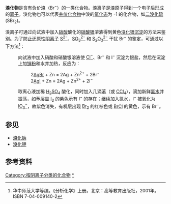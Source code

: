 {{Chembox
| ImageFileL1 = Br-.svg
| ImageSizeL1 = 50px
| ImageFileR1 = Bromide ion.svg
| ImageSizeR1 = 60px
| Verifiedfields = changed
| Watchedfields = changed
| verifiedrevid = 458436846
| SystematicName = Bromide<ref>{{Cite web|title = Bromide – PubChem Public Chemical Database|url = https://pubchem.ncbi.nlm.nih.gov/summary/summary.cgi?cid=259|work = The PubChem Project|location = USA|publisher = National Center for Biotechnology Information|url-status = live|archiveurl = https://web.archive.org/web/20121103072332/http://pubchem.ncbi.nlm.nih.gov/summary/summary.cgi?cid=259|archivedate = 2012-11-03}}</ref>
|Section1={{Chembox Identifiers
| CASNo_Ref = {{cascite|changed|??}}
| CASNo = 24959-67-9
| PubChem = 259
| ChemSpiderID = 254
| ChemSpiderID_Ref = {{chemspidercite|correct|chemspider}}
| KEGG = C01324
| KEGG_Ref = {{keggcite|changed|kegg}}
| ChEBI_Ref = {{ebicite|correct|EBI}}
| ChEBI = 15858
| ChEMBL = 11685
| ChEMBL_Ref = {{ebicite|correct|EBI}}

| Beilstein = 3587179
| Gmelin = 14908
| SMILES = [Br-]
| StdInChI = 1S/BrH/h1H/p-1
| StdInChI_Ref = {{stdinchicite|correct|chemspider}}
| StdInChIKey = CPELXLSAUQHCOX-UHFFFAOYSA-M
| StdInChIKey_Ref = {{stdinchicite|correct|chemspider}}
}}
|Section2={{Chembox Properties
| Formula = Br<sup>−</sup>
| MolarMass = 79.904 g mol<sup>−1</sup>
| ConjugateAcid = [[Hydrogen_bromide|Hydrogen bromide]]
}}
|Section6={{Chembox Pharmacology
| ATCCode_prefix = N05
| ATCCode_suffix = CM11
| HalfLife = 12 d}}
|Section5={{Chembox Thermochemistry
| DeltaHf = −121 kJ·mol<sup>−1</sup><ref name=b1>{{cite book| author = Zumdahl, Steven S.|title =Chemical Principles 6th Ed.| publisher = Houghton Mifflin Company| year = 2009| isbn = 978-0-618-94690-7|page=}}</ref>
| Entropy = 82 J·mol<sup>−1</sup>·K<sup>−1</sup><ref name=b1/>
}}
|Section8={{Chembox Related
| OtherAnions = [[氟化物|氟化物]]<br />
[[氯化物|氯化物]]<br />
[[碘化物|碘化物]]
 }}
}}
'''溴化物'''是含有负价[[溴|溴]]（Br<sup>−</sup>）的一类化合物。溴离子是[[溴|溴]]原子得到一个电子后形成的[[离子|离子]]。溴化物也可以代表[[共价化合物|共价化合物]]中溴的[[氧化态|氧化态]]为 -1 的化合物，如[[二溴化硫|二溴化硫]] (SBr<sub>2</sub>)。

溴离子可通过向试液中加入[[硝酸|硝酸]]酸化的[[硝酸银|硝酸银]]溶液得到黄色[[溴化银|溴化银]][[沉淀|沉淀]]的方法来鉴别。为了防止还原性[[阴离子|阴离子]] [[硫离子|S<sup>2−</sup>]]、[[亚硫酸根离子|SO<sub>3</sub><sup>2−</sup>]] 和 [[硫代硫酸根离子|S<sub>2</sub>O<sub>3</sub><sup>2−</sup>]] 干扰 Br<sup>−</sup> 的鉴定，可通过以下方法<ref>华中师范大学等编。《分析化学》上册。北京：高等教育出版社，2001年。ISBN 7-04-009140-2</ref>：
:向试液中加入硝酸和硝酸银溶液使 [[氯离子|Cl<sup>−</sup>]]、Br<sup>−</sup> 和 I<sup>−</sup> 沉淀为银盐，然后在沉淀上加[[锌|锌粉]]和水并加热，反应为：
::2[[溴化银|AgBr]] + Zn = 2Ag + Zn<sup>2+</sup> + 2Br<sup>−</sup>
::2[[碘化银|AgI]] + Zn = 2Ag + Zn<sup>2+</sup> + 2I<sup>−</sup>
:取离心液加稀 [[硫酸|H<sub>2</sub>SO<sub>4</sub>]] 酸化，同时加入几滴[[苯|苯]]（或 [[四氯化碳|CCl<sub>4</sub>]]），滴加新鲜[[氯水|氯水]]并振荡，如苯层显 [[碘|I<sub>2</sub>]] 的紫色示有 I<sup>−</sup> 的存在；继续加入氯水，I<sup>−</sup> 被氧化为 [[碘酸根离子|IO<sub>3</sub><sup>−</sup>]]，故紫色消失，有机层出现 [[溴|Br<sub>2</sub>]] 的红棕色或 [[一氯化溴|BrCl]] 的黄色，示有 Br<sup>−</sup>。

== 参见 ==
* [[溴化钠|溴化钠]]
* [[溴化钾|溴化钾]]

== 参考资料 ==
{{reflist}}
{{Hypnotics and sedatives}}
{{溴化物}}

[[Category:按阴离子分类的化合物|Category:按阴离子分类的化合物]]
[[Category:溴化物|*]]